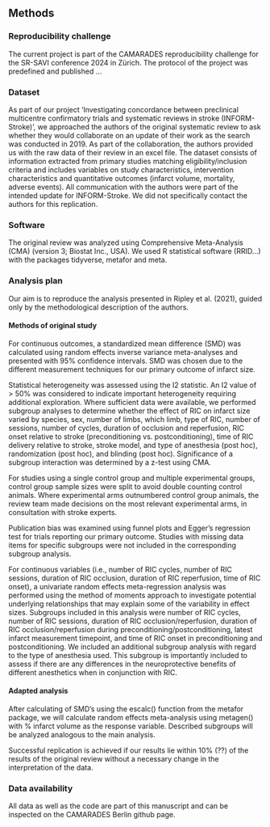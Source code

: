 ## Methods

```{=html}
<!-- 
- Detail the methods you used in your reproducibility attempt and how closely they match the published methods.
- Describe any contact with authors you made regarding the materials or methods you needed for the replication attempt.
- Please attach any code or other methods you used as an appendix. -->
```
### Reproducibility challenge

The current project is part of the CAMARADES reproducibility challenge for the SR-SAVI conference 2024 in Zürich. The protocol of the project was predefined and published ...

### Dataset

As part of our project 'Investigating concordance between preclinical multicentre confirmatory trials and systematic reviews in stroke (INFORM-Stroke)', we approached the authors of the original systematic review to ask whether they would collaborate on an update of their work as the search was conducted in 2019. As part of the collaboration, the authors provided us with the raw data of their review in an excel file. The dataset consists of information extracted from primary studies matching eligibility/inclusion criteria and includes variables on study characteristics, intervention characteristics and quantitative outcomes (infarct volume, mortality, adverse events). All communication with the authors were part of the intended update for INFORM-Stroke. We did not specifically contact the authors for this replication.

### Software

The original review was analyzed using Comprehensive Meta-Analysis (CMA) (version 3; Biostat Inc., USA). We used R statistical software (RRID...) with the packages tidyverse, metafor and meta.

### Analysis plan

Our aim is to reproduce the analysis presented in Ripley et al. (2021), guided only by the methodological description of the authors.

#### Methods of original study

For continuous outcomes, a standardized mean difference (SMD) was calculated using random effects inverse variance meta-analyses and presented with 95% confidence intervals. SMD was chosen due to the different measurement techniques for our primary outcome of infarct size.

Statistical heterogeneity was assessed using the I2 statistic. An I2 value of \> 50% was considered to indicate important heterogeneity requiring additional exploration. Where sufficient data were available, we performed subgroup analyses to determine whether the effect of RIC on infarct size varied by species, sex, number of limbs, which limb, type of RIC, number of sessions, number of cycles, duration of occlusion and reperfusion, RIC onset relative to stroke (preconditioning vs. postconditioning), time of RIC delivery relative to stroke, stroke model, and type of anesthesia (post hoc), randomization (post hoc), and blinding (post hoc). Significance of a subgroup interaction was determined by a z-test using CMA.

For studies using a single control group and multiple experimental groups, control group sample sizes were split to avoid double counting control animals. Where experimental arms outnumbered control group animals, the review team made decisions on the most relevant experimental arms, in consultation with stroke experts.

Publication bias was examined using funnel plots and Egger’s regression test for trials reporting our primary outcome. Studies with missing data items for specific subgroups were not included in the corresponding subgroup analysis.

For continuous variables (i.e., number of RIC cycles, number of RIC sessions, duration of RIC occlusion, duration of RIC reperfusion, time of RIC onset), a univariate random effects meta-regression analysis was performed using the method of moments approach to investigate potential underlying relationships that may explain some of the variability in effect sizes. Subgroups included in this analysis were number of RIC cycles, number of RIC sessions, duration of RIC occlusion/reperfusion, duration of RIC occlusion/reperfusion during preconditioning/postconditioning, latest infarct measurement timepoint, and time of RIC onset in preconditioning and postconditioning. We included an additional subgroup analysis with regard to the type of anesthesia used. This subgroup is importantly included to assess if there are any differences in the neuroprotective benefits of different anesthetics when in conjunction with RIC.

#### Adapted analysis

After calculating of SMD's using the escalc() function from the metafor package, we will calculate random effects meta-analysis using metagen() with % infarct volume as the response variable. Described subgroups will be analyzed analogous to the main analysis.

Successful replication is achieved if our results lie within 10% (??) of the results of the original review without a necessary change in the interpretation of the data.

### Data availability

All data as well as the code are part of this manuscript and can be inspected on the CAMARADES Berlin github page.
